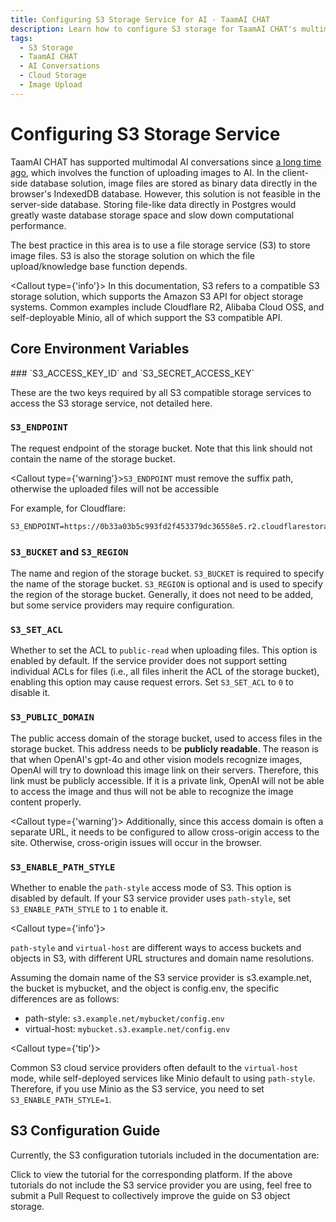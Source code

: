 ```yaml
---
title: Configuring S3 Storage Service for AI - TaamAI CHAT
description: Learn how to configure S3 storage for TaamAI CHAT's multimodal AI conversations.
tags:
  - S3 Storage
  - TaamAI CHAT
  - AI Conversations
  - Cloud Storage
  - Image Upload
---
```

# Configuring S3 Storage Service

TaamAI CHAT has supported multimodal AI conversations since [a long time ago](https://x.com/lobehub/status/1724289575672291782), which involves the function of uploading images to AI. In the client-side database solution, image files are stored as binary data directly in the browser's IndexedDB database. However, this solution is not feasible in the server-side database. Storing file-like data directly in Postgres would greatly waste database storage space and slow down computational performance.

The best practice in this area is to use a file storage service (S3) to store image files. S3 is also the storage solution on which the file upload/knowledge base function depends.

<Callout type={'info'}>
In this documentation, S3 refers to a compatible S3 storage solution, which supports the Amazon S3 API for object storage systems. Common examples include Cloudflare R2, Alibaba Cloud OSS, and self-deployable Minio, all of which support the S3 compatible API.
</Callout>

## Core Environment Variables

<Steps>
  ### `S3_ACCESS_KEY_ID` and `S3_SECRET_ACCESS_KEY`

  These are the two keys required by all S3 compatible storage services to access the S3 storage service, not detailed here.

  ### `S3_ENDPOINT`

  The request endpoint of the storage bucket. Note that this link should not contain the name of the storage bucket.

  <Callout type={'warning'}>`S3_ENDPOINT` must remove the suffix path, otherwise the uploaded files will not be accessible</Callout>

  For example, for Cloudflare:

  ```shell
  S3_ENDPOINT=https://0b33a03b5c993fd2f453379dc36558e5.r2.cloudflarestorage.com
  ```

  ### `S3_BUCKET` and `S3_REGION`

  The name and region of the storage bucket. `S3_BUCKET` is required to specify the name of the storage bucket. `S3_REGION` is optional and is used to specify the region of the storage bucket. Generally, it does not need to be added, but some service providers may require configuration.

  ### `S3_SET_ACL`

  Whether to set the ACL to `public-read` when uploading files. This option is enabled by default. If the service provider does not support setting individual ACLs for files (i.e., all files inherit the ACL of the storage bucket), enabling this option may cause request errors. Set `S3_SET_ACL` to `0` to disable it.

  ### `S3_PUBLIC_DOMAIN`

  The public access domain of the storage bucket, used to access files in the storage bucket. This address needs to be **publicly readable**. The reason is that when OpenAI's gpt-4o and other vision models recognize images, OpenAI will try to download this image link on their servers. Therefore, this link must be publicly accessible. If it is a private link, OpenAI will not be able to access the image and thus will not be able to recognize the image content properly.

  <Callout type={'warning'}>
    Additionally, since this access domain is often a separate URL, it needs to be configured to allow cross-origin access to the site. Otherwise, cross-origin issues will occur in the browser.
 
</Callout>

  ### `S3_ENABLE_PATH_STYLE`

  Whether to enable the `path-style` access mode of S3. This option is disabled by default. If your S3 service provider uses `path-style`, set `S3_ENABLE_PATH_STYLE` to `1` to enable it.

  <Callout type={'info'}>

  `path-style` and `virtual-host` are different ways to access buckets and objects in S3, with different URL structures and domain name resolutions.

  Assuming the domain name of the S3 service provider is s3.example.net, the bucket is mybucket, and the object is config.env, the specific differences are as follows:
  - path-style: `s3.example.net/mybucket/config.env`
  - virtual-host: `mybucket.s3.example.net/config.env`

 
</Callout>

  <Callout type={'tip'}>

  Common S3 cloud service providers often default to the `virtual-host` mode, while self-deployed services like Minio default to using `path-style`. Therefore, if you use Minio as the S3 service, you need to set `S3_ENABLE_PATH_STYLE=1`.

 
</Callout>

</Steps>

## S3 Configuration Guide

Currently, the S3 configuration tutorials included in the documentation are:

<Cards>
  <Card href={'/docs/self-hosting/advanced/s3/cloudflare-r2'} title={'Cloudflare R2'} />
  <Card href={'/docs/self-hosting/advanced/s3/tencent-cloud'} title={'Tencent Cloud COS'} />
</Cards>

Click to view the tutorial for the corresponding platform. If the above tutorials do not include the S3 service provider you are using, feel free to submit a Pull Request to collectively improve the guide on S3 object storage.

